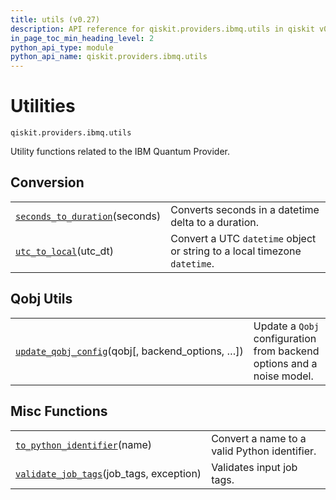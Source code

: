 ```yaml
---
title: utils (v0.27)
description: API reference for qiskit.providers.ibmq.utils in qiskit v0.27
in_page_toc_min_heading_level: 2
python_api_type: module
python_api_name: qiskit.providers.ibmq.utils
---
```


<span id="module-qiskit.providers.ibmq.utils" />

<span id="qiskit-providers-ibmq-utils" />

<span id="utilities-qiskit-providers-ibmq-utils" />

# Utilities

`qiskit.providers.ibmq.utils`

Utility functions related to the IBM Quantum Provider.

## Conversion

|                                                                                                                                     |                                                                           |
| ----------------------------------------------------------------------------------------------------------------------------------- | ------------------------------------------------------------------------- |
| [`seconds_to_duration`](qiskit.providers.ibmq.utils.seconds_to_duration "qiskit.providers.ibmq.utils.seconds_to_duration")(seconds) | Converts seconds in a datetime delta to a duration.                       |
| [`utc_to_local`](qiskit.providers.ibmq.utils.utc_to_local "qiskit.providers.ibmq.utils.utc_to_local")(utc\_dt)                      | Convert a UTC `datetime` object or string to a local timezone `datetime`. |

## Qobj Utils

|                                                                                                                                                       |                                                                       |
| ----------------------------------------------------------------------------------------------------------------------------------------------------- | --------------------------------------------------------------------- |
| [`update_qobj_config`](qiskit.providers.ibmq.utils.update_qobj_config "qiskit.providers.ibmq.utils.update_qobj_config")(qobj\[, backend\_options, …]) | Update a `Qobj` configuration from backend options and a noise model. |

## Misc Functions

|                                                                                                                                            |                                              |
| ------------------------------------------------------------------------------------------------------------------------------------------ | -------------------------------------------- |
| [`to_python_identifier`](qiskit.providers.ibmq.utils.to_python_identifier "qiskit.providers.ibmq.utils.to_python_identifier")(name)        | Convert a name to a valid Python identifier. |
| [`validate_job_tags`](qiskit.providers.ibmq.utils.validate_job_tags "qiskit.providers.ibmq.utils.validate_job_tags")(job\_tags, exception) | Validates input job tags.                    |

